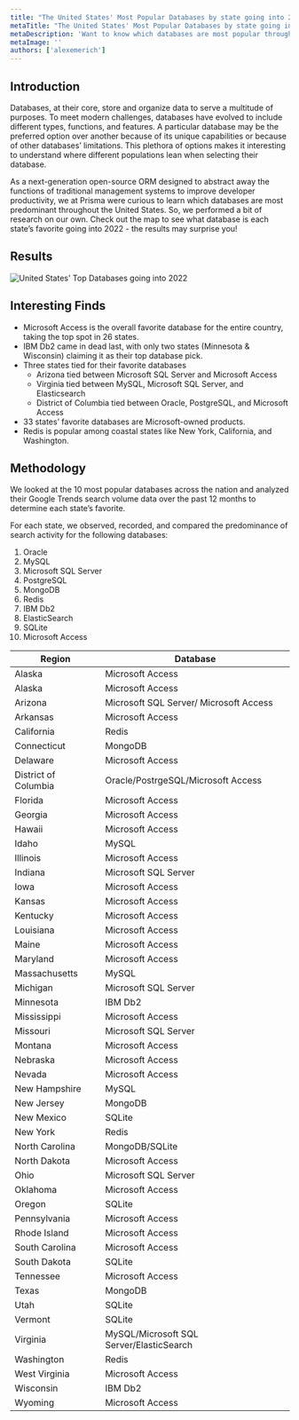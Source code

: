 ```yaml
---
title: "The United States' Most Popular Databases by state going into 2022"
metaTitle: "The United States' Most Popular Databases by state going into 2022"
metaDescription: 'Want to know which databases are most popular throughout the US? Check out the map to see which is each state’s favorite - the results may surprise you!'
metaImage: ''
authors: ['alexemerich']
---
```


## Introduction

Databases, at their core, store and organize data to serve a multitude of purposes. To meet modern challenges, databases have evolved to include different types, functions, and features. A particular database may be the preferred option over another because of its unique capabilities or because of other databases’ limitations. This plethora of options makes it interesting to understand where different populations lean when selecting their database.

As a next-generation open-source ORM designed to abstract away the functions of traditional management systems to improve developer productivity, we at Prisma were curious to learn which databases are most predominant throughout the United States. So, we performed a bit of research on our own. Check out the map to see what database is each state’s favorite going into 2022 - the results may surprise you!

## Results
![United States' Top Databases going into 2022](/content/just-for-fun-img/US-top-dbs-map.png)


## Interesting Finds

* Microsoft Access is the overall favorite database for the entire country, taking the top spot in 26 states.
* IBM Db2 came in dead last, with only two states (Minnesota & Wisconsin) claiming it as their top database pick. 
* Three states tied for their favorite databases 
	* Arizona tied between Microsoft SQL Server and Microsoft Access
	* Virginia tied between MySQL, Microsoft SQL Server, and Elasticsearch
	* District of Columbia tied between Oracle, PostgreSQL, and Microsoft Access
* 33 states’ favorite databases are Microsoft-owned products. 
* Redis is popular among coastal states like New York, California, and Washington.

## Methodology

We looked at the 10 most popular databases across the nation and analyzed their Google Trends search volume data over the past 12 months to determine each state’s favorite. 

For each state, we observed, recorded, and compared the predominance of search activity for the following databases:

1. Oracle
2. MySQL
3. Microsoft SQL Server
4. PostgreSQL
5. MongoDB
6. Redis
7. IBM Db2
8. ElasticSearch
9. SQLite
10. Microsoft Access

| Region | Database |
|--------|----------|
| Alaska| Microsoft Access|
| Alaska| Microsoft Access|
| Arizona| Microsoft SQL Server/ Microsoft Access|
| Arkansas| Microsoft Access|
| California| Redis|
| Connecticut| MongoDB|
| Delaware| Microsoft Access|
| District of Columbia| Oracle/PostrgeSQL/Microsoft Access|
| Florida| Microsoft Access|
| Georgia| Microsoft Access|
| Hawaii| Microsoft Access|
| Idaho| MySQL|
| Illinois| Microsoft Access|
| Indiana| Microsoft SQL Server|
| Iowa| Microsoft Access|
| Kansas| Microsoft Access|
| Kentucky| Microsoft Access|
| Louisiana| Microsoft Access|
| Maine| Microsoft Access|
| Maryland| Microsoft Access|
| Massachusetts| MySQL|
| Michigan| Microsoft SQL Server|
| Minnesota| IBM Db2|
| Mississippi| Microsoft Access|
| Missouri| Microsoft SQL Server|
| Montana| Microsoft Access|
| Nebraska| Microsoft Access|
| Nevada| Microsoft Access|
| New Hampshire| MySQL|
| New Jersey| MongoDB|
| New Mexico| SQLite|
| New York | Redis|
| North Carolina| MongoDB/SQLite|
| North Dakota| Microsoft Access|
| Ohio| Microsoft SQL Server|
| Oklahoma| Microsoft Access|
| Oregon| SQLite|
| Pennsylvania| Microsoft Access|
| Rhode Island| Microsoft Access|
| South Carolina| Microsoft Access|
| South Dakota| SQLite|
| Tennessee| Microsoft Access|
| Texas| MongoDB|
| Utah| SQLite|
| Vermont| SQLite|
| Virginia| MySQL/Microsoft SQL Server/ElasticSearch|
| Washington| Redis|
| West Virginia| Microsoft Access|
| Wisconsin| IBM Db2|
| Wyoming| Microsoft Access|
